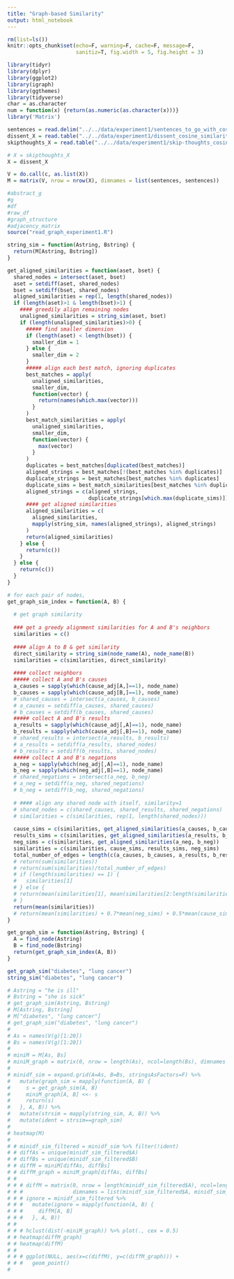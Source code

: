 ```yaml
---
title: "Graph-based Similarity"
output: html_notebook
---
```


```r
rm(list=ls())
knitr::opts_chunk$set(echo=F, warning=F, cache=F, message=F,
                      sanitiz=T, fig.width = 5, fig.height = 3)
```

```r
library(tidyr)
library(dplyr)
library(ggplot2)
library(igraph)
library(ggthemes)
library(tidyverse)
char = as.character
num = function(x) {return(as.numeric(as.character(x)))}
library('Matrix')
```

```r
sentences = read.delim("../../data/experiment1/sentences_to_go_with_cosine_similarities.txt", sep="~", stringsAsFactors = F, header=F)$V1
dissent_X = read.table("../../data/experiment1/dissent_cosine_similarities.txt")
skipthoughts_X = read.table("../../data/experiment1/skip-thoughts_cosine_similarities.txt")
```

```r
# X = skipthoughts_X
X = dissent_X
```

```r
V = do.call(c, as.list(X))
M = matrix(V, nrow = nrow(X), dimnames = list(sentences, sentences))
```

```r
#abstract_g
#g
#df
#raw_df
#graph_structure
#adjacency_matrix
source("read_graph_experiment1.R")
```

```r
string_sim = function(Astring, Bstring) {
  return(M[Astring, Bstring])
}
```

```r
get_aligned_similarities = function(aset, bset) {
  shared_nodes = intersect(aset, bset)
  aset = setdiff(aset, shared_nodes)
  bset = setdiff(bset, shared_nodes)
  aligned_similarities = rep(1, length(shared_nodes))
  if (length(aset)>1 & length(bset)>1) {
    #### greedily align remaining nodes
    unaligned_similarities = string_sim(aset, bset)
    if (length(unaligned_similarities)>0) {
      ##### find smaller dimension
      if (length(aset) < length(bset)) {
        smaller_dim = 1
      } else {
        smaller_dim = 2
      }
      ##### align each best match, ignoring duplicates
      best_matches = apply(
        unaligned_similarities,
        smaller_dim,
        function(vector) {
          return(names(which.max(vector)))
        }
      )
      best_match_similarities = apply(
        unaligned_similarities,
        smaller_dim,
        function(vector) {
          max(vector)
        }
      )
      duplicates = best_matches[duplicated(best_matches)]
      aligned_strings = best_matches[!(best_matches %in% duplicates)]
      duplicate_strings = best_matches[best_matches %in% duplicates]
      duplicate_sims = best_match_similarities[best_matches %in% duplicates]
      aligned_strings = c(aligned_strings, 
                          duplicate_strings[which.max(duplicate_sims)])
      #### get aligned similarities
      aligned_similarities = c(
        aligned_similarities,
        mapply(string_sim, names(aligned_strings), aligned_strings)
      )
      return(aligned_similarities)
    } else {
      return(c())
    }
  } else {
    return(c())
  }
}
```

```r
# for each pair of nodes,
get_graph_sim_index = function(A, B) {
  
  # get graph similarity
  
  ### get a greedy alignment similarities for A and B's neighbors
  similarities = c()
  
  #### align A to B & get similarity
  direct_similarity = string_sim(node_name(A), node_name(B))
  similarities = c(similarities, direct_similarity)
  
  #### collect neighbors
  ##### collect A and B's causes
  a_causes = sapply(which(cause_adj[A,]==1), node_name)
  b_causes = sapply(which(cause_adj[B,]==1), node_name)
  # shared_causes = intersect(a_causes, b_causes)
  # a_causes = setdiff(a_causes, shared_causes)
  # b_causes = setdiff(b_causes, shared_causes)
  ##### collect A and B's results
  a_results = sapply(which(cause_adj[,A]==1), node_name)
  b_results = sapply(which(cause_adj[,B]==1), node_name)
  # shared_results = intersect(a_results, b_results)
  # a_results = setdiff(a_results, shared_nodes)
  # b_results = setdiff(b_results, shared_nodes)
  ##### collect A and B's negations
  a_neg = sapply(which(neg_adj[,A]==1), node_name)
  b_neg = sapply(which(neg_adj[,B]==1), node_name)
  # shared_negations = intersect(a_neg, b_neg)
  # a_neg = setdiff(a_neg, shared_negations)
  # b_neg = setdiff(b_neg, shared_negations)
  
  # #### align any shared node with itself, similarity=1
  # shared_nodes = c(shared_causes, shared_results, shared_negations)
  # similarities = c(similarities, rep(1, length(shared_nodes)))
  
  cause_sims = c(similarities, get_aligned_similarities(a_causes, b_causes))
  results_sims = c(similarities, get_aligned_similarities(a_results, b_results))
  neg_sims = c(similarities, get_aligned_similarities(a_neg, b_neg))
  similarities = c(similarities, cause_sims, results_sims, neg_sims)
  total_number_of_edges = length(c(a_causes, b_causes, a_results, b_results, a_neg, b_neg))
  # return(sum(similarities))
  # return(sum(similarities)/total_number_of_edges)
  # if (length(similarities) == 1) {
  #   similarities[1]
  # } else {
  # return(mean(similarities[1], mean(similarities[2:length(similarities)])))
  # }
  return(mean(similarities))
  # return(mean(similarities) + 0.7*mean(neg_sims) + 0.5*mean(cause_sims) + 0.5*mean(results_sims))
}
```

```r
get_graph_sim = function(Astring, Bstring) {
  A = find_node(Astring)
  B = find_node(Bstring)
  return(get_graph_sim_index(A, B))
}
```

```r
get_graph_sim("diabetes", "lung cancer")
string_sim("diabetes", "lung cancer")
```


```r
# Astring = "he is ill"
# Bstring = "she is sick"
# get_graph_sim(Astring, Bstring)
# M[Astring, Bstring]
# M["diabetes", "lung cancer"]
# get_graph_sim("diabetes", "lung cancer")
# 
# As = names(V(g)[1:20])
# Bs = names(V(g)[1:20])
# 
# miniM = M[As, Bs]
# miniM_graph = matrix(0, nrow = length(As), ncol=length(Bs), dimnames = list(As, Bs))
# 
# minidf_sim = expand.grid(A=As, B=Bs, stringsAsFactors=F) %>%
#   mutate(graph_sim = mapply(function(A, B) {
#     s = get_graph_sim(A, B)
#     miniM_graph[A, B] <<- s
#     return(s)
#   }, A, B)) %>%
#   mutate(strsim = mapply(string_sim, A, B)) %>%
#   mutate(ident = strsim==graph_sim)
# 
# heatmap(M)
# 
# # minidf_sim_filtered = minidf_sim %>% filter(!ident)
# # diffAs = unique(minidf_sim_filtered$A)
# # diffBs = unique(minidf_sim_filtered$B)
# # diffM = miniM[diffAs, diffBs]
# # diffM_graph = miniM_graph[diffAs, diffBs]
# # 
# # # diffM = matrix(0, nrow = length(minidf_sim_filtered$A), ncol=length(minidf_sim_filtered$B),
# # #                dimnames = list(minidf_sim_filtered$A, minidf_sim_filtered$B))
# # # ignore = minidf_sim_filtered %>%
# # #   mutate(ignore = mapply(function(A, B) {
# # #     diffM[A, B]
# # #   }, A, B))
# # 
# # # hclust(dist(-miniM_graph)) %>% plot(., cex = 0.5)
# # heatmap(diffM_graph)
# # heatmap(diffM)
# # 
# # # ggplot(NULL, aes(x=c(diffM), y=c(diffM_graph))) +
# # #   geom_point()
# 

```






